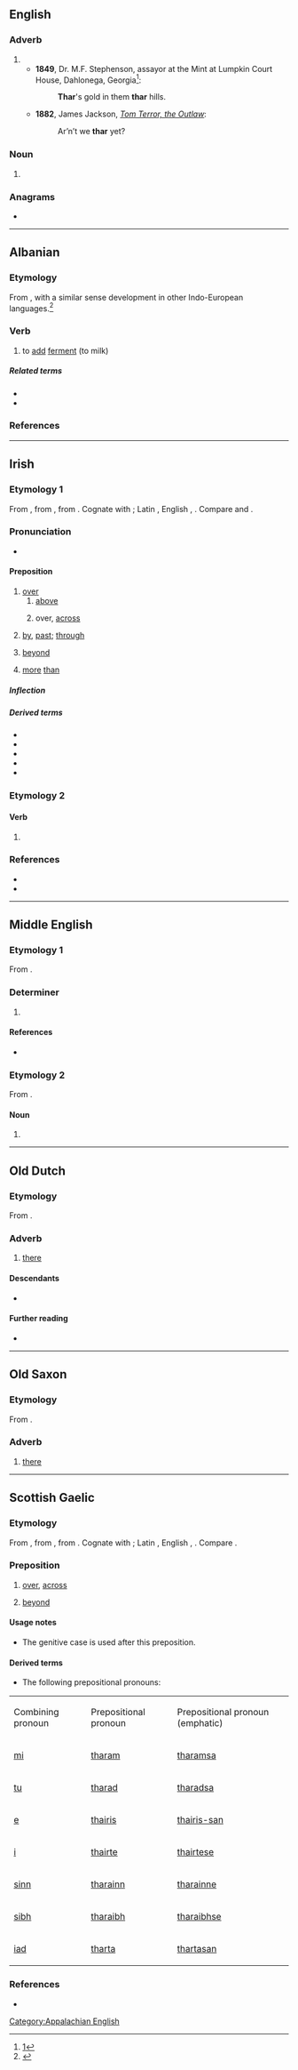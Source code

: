 {{also|Thar}}
==English==

===Adverb===
{{en-adv|-}}

# {{nonstandard form of|en|there}}
#* '''1849''', Dr. M.F. Stephenson, assayor at the Mint at Lumpkin Court House, Dahlonega, Georgia<ref>[http://georgiainfo.galileo.usg.edu/topics/historical_markers/county/lumpkin/lumpkin-court-house]</ref>:
#*: <b>Thar</b>'s gold in them '''thar''' hills.
#* '''1882''', James Jackson, ''[http://www.gutenberg.org/files/55258/55258-h/55258-h.htm Tom Terror, the Outlaw]'':
#*: Ar’n’t we '''thar''' yet?

===Noun===
{{en-noun}}

# {{alternative spelling of|en|tahr}}

[[Category:Appalachian English]]

===Anagrams===
* {{anagrams|en|a=ahrt|Arth|HART|Hart|hart|rath|tahr}}

----

==Albanian==

===Etymology===
From {{m|sq|ther||to cut, slay}}, with a similar sense development in other Indo-European languages.<ref>{{R:sq:Orel|page=472}}</ref>

===Verb===
{{sq-verb|thara|tharë}}

# to [[add]] [[ferment]] (to milk)

=====Related terms=====
* {{l|sq|thaj}}
* {{l|sq|ther}}

===References===
<references/>

----

==Irish==

===Etymology 1===
From {{inh|ga|sga|[[tar]], [[dar]]||across, beyond}}, from {{inh|ga|cel-pro|*ter}}, from {{inh|ga|ine-pro|*tr}}. Cognate with {{cog|cy|tra}}; Latin {{m|la|trans}}, English {{m|en|through}}, {{cog|nl|door}}. Compare {{cog|gd|thar}} and {{cog|gv|harrish}}.

===Pronunciation===
* {{IPA|ga|/haɾˠ/}}

====Preposition====
{{ga-prep|d|-l}}

# [[over]]
## [[above]]
##:{{ux|ga|'''thar''' an teach|over the house|inline=1}}
## over, [[across]]
##: {{ux|ga|'''thar''' an abhainn|across the river|inline=1}}
# [[by]], [[past]]; [[through]]
#: {{ux|ga|'''thar''' an doras|through the door|inline=1}}
# [[beyond]]
#: {{ux|ga|'''thar''' m’eolas|beyond my knowledge|inline=1}}
# [[more]] [[than]]

=====Inflection=====
{{ga-prep-infl
|1sg=tharam
|2sg=tharat
|3sgm=thairis
|3sgmem=thairis-sean
|3sgf=thairsti
|1pl=tharainn
|2pl=tharaibh
|3pl=tharstu
}}

=====Derived terms=====
* {{l|ga|thar barr||tip-top}}
* {{l|ga|thar bord||overboard}}
* {{l|ga|thar fulaingt||beyond endurance}}
* {{l|ga|thar fóir||to an excess}}
* {{l|ga|thar sáile||overseas}}

===Etymology 2===

====Verb====
{{head|ga|mutated verb}}

# {{ga-lenition of|tar}}

===References===
* {{R:ga:ODonaill}}
* {{R:DIL|40049|head=1 tar, dar}}

----

==Middle English==

===Etymology 1===
From {{bor|enm|non|þeirra}}.

===Determiner===
{{head|enm|determiner}}

# {{alt form|enm|þeir}}

====References====
* {{R:MED Online|entry=their(e, (pron.) |id=MED45116 |accessdate=4 June 2018}}

===Etymology 2===
From {{inh|enm|ang|*taru}}.

====Noun====
{{head|enm|noun}}

# {{alt form|enm|tare}}

----

==Old Dutch==

===Etymology===
From {{inh|odt|gem-pro|*þar}}.

===Adverb===
{{head|odt|adverb|cat2=demonstrative adverbs|head=thār}}

# [[there]]

====Descendants====
* {{desctree|dum|dâer}}

====Further reading====
* {{R:ONW|2246|thār}}

----

==Old Saxon==

===Etymology===
From {{inh|osx|gem-pro|*þar}}.

===Adverb===
{{head|osx|adverb|cat2=demonstrative adverbs}}

# [[there]]

----

==Scottish Gaelic==

===Etymology===
From {{inh|gd|sga|[[tar]], [[dar]]||across, beyond}}, from {{inh|gd|cel-pro|*ter}}, from {{inh|gd|ine-pro|*tr}}. Cognate with {{cog|cy|tra}}; Latin {{m|la|trans}}, English {{m|en|through}}, {{cog|nl|door}}. Compare {{cog|ga|thar}}.

===Preposition===
{{head|gd|preposition}}

# [[over]], [[across]]
#: {{ux|gd|Sheòl sinn '''thar''' na mara.|t=We sailed across the sea.|inline=1}}
# [[beyond]]
#: {{ux|gd|Tha sin '''thar''' mo chomais.|t=That is beyond my ability.|inline=1}}

====Usage notes====
* The genitive case is used after this preposition.

====Derived terms====
* The following prepositional pronouns:

{|class="wikitable"
|Combining
pronoun
|Prepositional
pronoun
|Prepositional
pronoun (emphatic)
|-
|[[mi#Scottish Gaelic|mi]]
|[[tharam]]
|[[tharamsa]]
|-
|[[tu#Scottish Gaelic|tu]]
|[[tharad]]
|[[tharadsa]]
|-
|[[e#Scottish Gaelic|e]]
|[[thairis]]
|[[thairis-san]]
|-
|[[i#Scottish Gaelic|i]]
|[[thairte]]
|[[thairtese]]
|-
|[[sinn#Scottish Gaelic|sinn]]
|[[tharainn]]
|[[tharainne]]
|-
|[[sibh#Scottish Gaelic|sibh]]
|[[tharaibh]]
|[[tharaibhse]]
|-
|[[iad#Scottish Gaelic|iad]]
|[[tharta]]
|[[thartasan]]
|}

===References===
* {{R:DIL|40049|head=1 tar, dar}}